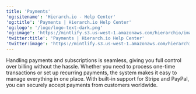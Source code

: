 ```yaml
---
title: 'Payments'
'og:sitename': 'Hierarch.io - Help Center'
'og:title': 'Payments | Hierarch.io Help Center'
'og:logo': '/logo/logo-text-dark.png'
'og:image': 'https://mintlify.s3.us-west-1.amazonaws.com/hierarchio/images/help-center-banner.png'
'twitter:title': 'Payments | Hierarch.io Help Center'
'twitter:image': 'https://mintlify.s3.us-west-1.amazonaws.com/hierarchio/images/help-center-banner.png'
---
```


Handling payments and subscriptions is seamless, giving you full control over billing without the hassle. Whether you need to process one-time transactions or set up recurring payments, the system makes it easy to manage everything in one place. With built-in support for Stripe and PayPal, you can securely accept payments from customers worldwide.&#x20;